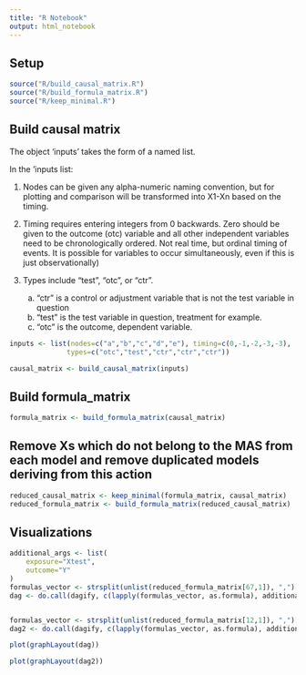 ```yaml
---
title: "R Notebook"
output: html_notebook
---
```


## Setup

```r
source("R/build_causal_matrix.R")
source("R/build_formula_matrix.R")
source("R/keep_minimal.R")
```

## Build causal matrix

The object 'inputs' takes the form of a named list. 

In the 'inputs list:

1. Nodes can be given any alpha-numeric naming convention, but for plotting and comparison will be transformed into X1-Xn based on the timing.

2. Timing requires entering integers from 0 backwards. Zero should be given to the outcome (otc) variable and all other independent variables need to be chronologically ordered. Not real time, but ordinal timing of events. It is possible for variables to occur simultaneously, even if this is just observationally)

3. Types include "test", "otc", or "ctr". 
    a. "ctr" is a control or adjustment variable that is not the test variable in question
    b. "test" is the test variable in question, treatment for example.
    c. "otc" is the outcome, dependent variable.


```r

inputs <- list(nodes=c("a","b","c","d","e"), timing=c(0,-1,-2,-3,-3),
              types=c("otc","test","ctr","ctr","ctr"))

causal_matrix <- build_causal_matrix(inputs)
```


## Build formula_matrix
```r

formula_matrix <- build_formula_matrix(causal_matrix)
```

## Remove Xs which do not belong to the MAS from each model and remove duplicated models deriving from this action

```r
reduced_causal_matrix <- keep_minimal(formula_matrix, causal_matrix)
reduced_formula_matrix <- build_formula_matrix(reduced_causal_matrix)

```

## Visualizations

```r
additional_args <- list(
    exposure="Xtest",
    outcome="Y"
)
formulas_vector <- strsplit(unlist(reduced_formula_matrix[67,1]), ",")[[1]]
dag <- do.call(dagify, c(lapply(formulas_vector, as.formula), additional_args))


formulas_vector <- strsplit(unlist(reduced_formula_matrix[12,1]), ",")[[1]]
dag2 <- do.call(dagify, c(lapply(formulas_vector, as.formula), additional_args))

```

```r
plot(graphLayout(dag))
```

```r
plot(graphLayout(dag2))
```

